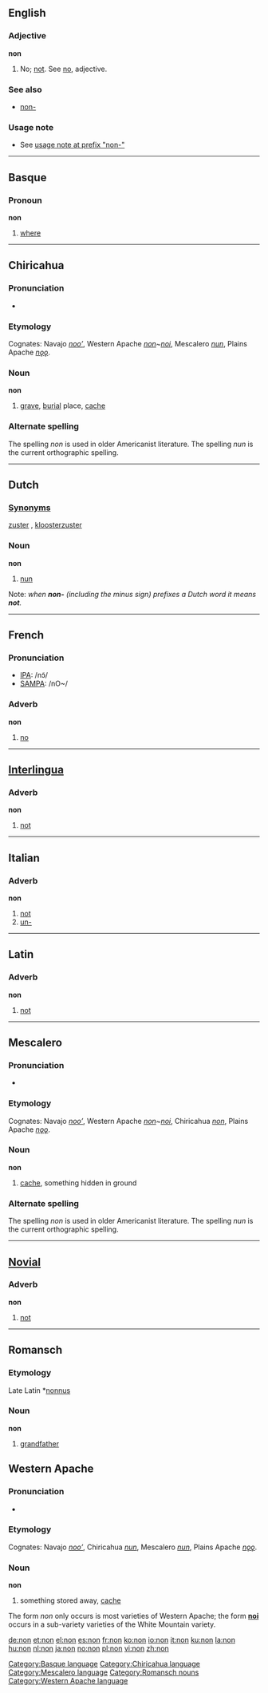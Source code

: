 ==English==

===Adjective===
'''non'''
# No; [[not]]. See [[no]], adjective.

===See also===
*[[non-]] 

===Usage note===
* See [[non-#usage note|usage note at prefix "non-"]]

----

==Basque==
===Pronoun===
'''non'''

# [[where]]

[[Category:Basque language]]

----

==Chiricahua==

===Pronunciation===
*{{IPA|[nòn]}}

===Etymology===

Cognates: Navajo ''[[nooʼ]]'', Western Apache ''[[non]]~[[noi]]'', Mescalero ''[[nun]]'', Plains Apache ''[[nǫǫ]]''.

===Noun===
'''non'''

# [[grave]], [[burial]] place, [[cache]]

===Alternate spelling===

The spelling ''non'' is used in older Americanist literature. The spelling ''nun'' is the current orthographic spelling.


[[Category:Chiricahua language]]

----

==Dutch==
===[[Synonym]]s===
[[zuster]] {{f}}, [[kloosterzuster]] {{f}}
===Noun===
'''non'''

# [[nun]]

Note: ''when '''non-''' (including the minus sign) prefixes a Dutch word it means '''not'''.''

----

==French==

===Pronunciation===
*[[w:IPA|IPA]]: /nɔ̃/
*[[w:SAMPA|SAMPA]]: /nO~/

===Adverb===
'''non'''

#[[no]]

----

==[[Interlingua]]==
===Adverb===
'''non'''

#[[not]]

----

==Italian==
===Adverb===
'''non'''

# [[not]]
# [[un-]]

----

==Latin==
===Adverb===
'''non'''

# [[not]]

----

==Mescalero==

===Pronunciation===
*{{IPA|[nòn]}}

===Etymology===

Cognates: Navajo ''[[nooʼ]]'', Western Apache ''[[non]]~[[noi]]'', Chiricahua ''[[non]]'', Plains Apache ''[[nǫǫ]]''.

===Noun===
'''non'''

# [[cache]], something hidden in ground

===Alternate spelling===

The spelling ''non'' is used in older Americanist literature. The spelling ''nun'' is the current orthographic spelling.

[[Category:Mescalero language]]

----

==[[Novial]]==
===Adverb===
'''non'''

# [[not]]

----

==Romansch==
===Etymology===
Late Latin *[[nonnus]]
===Noun===
'''non'''

# [[grandfather]]

[[Category:Romansch nouns]]

==Western Apache==

===Pronunciation===
*{{IPA|[nòn]}}

===Etymology===

Cognates: Navajo ''[[nooʼ]]'', Chiricahua ''[[nun]]'', Mescalero ''[[nun]]'', Plains Apache ''[[nǫǫ]]''.

===Noun===
'''non'''

# something stored away, [[cache]]

The form ''non'' only occurs is most varieties of Western Apache; the form '''[[noi]]''' occurs in a sub-variety varieties of the White Mountain variety.

[[Category:Western Apache language]]

[[de:non]]
[[et:non]]
[[el:non]]
[[es:non]]
[[fr:non]]
[[ko:non]]
[[io:non]]
[[it:non]]
[[ku:non]]
[[la:non]]
[[hu:non]]
[[nl:non]]
[[ja:non]]
[[no:non]]
[[pl:non]]
[[vi:non]]
[[zh:non]]